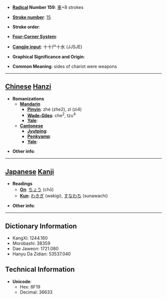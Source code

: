 * '''[[Wiktionary:Chinese radical index| Radical]] Number 159''': [[Wiktionary:Chinese radical index 車|車]]+8 strokes

* '''[[Wiktionary:Chinese total strokes index|Stroke number]]''': [[Wiktionary:Chinese total strokes index 15|15]]

* '''Stroke order''': 

* '''[[Wiktionary:Chinese four corner index|Four-Corner System]]''': 

* '''[[Wiktionary:Chinese Cangjie index|Cangjie input]]''': 十十尸十水 (JJSJE)

* '''Graphical Significance and Origin''': 

* '''Common Meaning''': sides of chariot were weapons

----

== [[Chinese]] [[Hanzi]] ==

* '''Romanizations'''
** '''[[Mandarin]]'''
*** '''[[Pinyin]]''': zhé (zhe2), zì (zi4)
*** '''[[Wade-Giles]]''': che<sup>2</sup>, tzu<sup>4</sup>
*** '''[[Yale]]''': 
** '''[[Cantonese]]'''
*** '''[[Jyutping]]''':
*** '''[[Penkyamp]]''': 
*** '''[[Yale]]''': 

* '''Other info''': 

----

== [[Japanese]] [[Kanji]] ==

* '''Readings'''
** '''[[On]]''': [[ちょう]] (chō)
** '''[[Kun]]''': [[わきぎ]] (wakigi), [[すなわち]] (sunawachi)

* '''Other info''':  

----

== Dictionary Information ==

* KangXi: 1244.160
* Morobashi: 38359
* Dae Jaweon: 1721.080
* Hanyu Da Zidian: 53537.040

== Technical Information ==

* '''Unicode''':
** Hex: 8F19
** Decimal: 36633